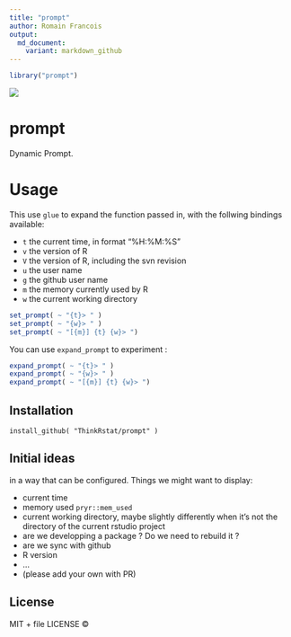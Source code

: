 ```yaml
---
title: "prompt"
author: Romain Francois
output:
  md_document:
    variant: markdown_github
---
```


```r
library("prompt")
```

![](prompt.png)

# prompt

Dynamic Prompt. 

# Usage

This use `glue` to expand the function passed in, with the follwing bindings available: 

 - `t` the current time, in format "%H:%M:%S"
 - `v` the version of R
 - `V` the version of R, including the svn revision
 - `u` the user name
 - `g` the github user name
 - `m` the memory currently used by R
 - `w` the current working directory
 
```r
set_prompt( ~ "{t}> " )
set_prompt( ~ "{w}> " )
set_prompt( ~ "[{m}] {t} {w}> ")
```

You can use `expand_prompt` to experiment : 

```r
expand_prompt( ~ "{t}> " )
expand_prompt( ~ "{w}> " )
expand_prompt( ~ "[{m}] {t} {w}> ")
```
 
## Installation

```
install_github( "ThinkRstat/prompt" )
```

## Initial ideas

in a way that can be configured. Things we might want to display: 

- current time
- memory used `pryr::mem_used`
- current working directory, maybe slightly differently when it's not the directory of the current rstudio project
- are we developping a package ? Do we need to rebuild it ? 
- are we sync with github
- R version
- ...
- (please add your own with PR)


## License

MIT + file LICENSE © 
